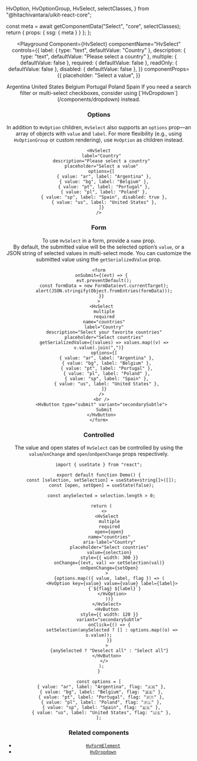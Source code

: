 
  HvOption,
  HvOptionGroup,
  HvSelect,
  selectClasses,
} from "@hitachivantara/uikit-react-core";



  const meta = await getComponentData("Select", "core", selectClasses);
  return { props: { ssg: { meta } } };
};

<Header />

<Playground
  Component={HvSelect}
  componentName="HvSelect"
  controls={{
    label: { type: "text", defaultValue: "Country" },
    description: { type: "text", defaultValue: "Please select a country" },
    multiple: { defaultValue: false },
    required: { defaultValue: false },
    readOnly: { defaultValue: false },
    disabled: { defaultValue: false },
  }}
  componentProps={{
    placeholder: "Select a value",
  }}
>
  <HvOptionGroup label="America">
    <HvOption value="ar">Argentina</HvOption>
    <HvOption value="us">United States</HvOption>
  </HvOptionGroup>
  <HvOptionGroup label="Europe">
    <HvOption value="bg">Belgium</HvOption>
    <HvOption value="pt">Portugal</HvOption>
    <HvOption value="pl">Poland</HvOption>
    <HvOption value="sp">Spain</HvOption>
  </HvOptionGroup>
</Playground>

<Callout type="info">
  If you need a search filter or multi-select checkboxes, consider using
  [`HvDropdown`](/components/dropdown) instead.
</Callout>

### Options

In addition to `HvOption` children, `HvSelect` also supports an `options` prop—an array of objects with `value` and `label`.
For more flexibility (e.g., using `HvOptionGroup` or custom rendering), use `HvOption` as children instead.

```tsx live
<HvSelect
  label="Country"
  description="Please select a country"
  placeholder="Select a value"
  options={[
    { value: "ar", label: "Argentina" },
    { value: "bg", label: "Belgium" },
    { value: "pt", label: "Portugal" },
    { value: "pl", label: "Poland" },
    { value: "sp", label: "Spain", disabled: true },
    { value: "us", label: "United States" },
  ]}
/>
```

### Form

To use `HvSelect` in a form, provide a `name` prop.  
By default, the submitted value will be the selected option’s `value`, or a JSON string of selected values in multi-select mode.
You can customize the submitted value using the `getSerializedValue` prop.

```tsx live
<form
  onSubmit={(evt) => {
    evt.preventDefault();
    const formData = new FormData(evt.currentTarget);
    alert(JSON.stringify(Object.fromEntries(formData)));
  }}
>
  <HvSelect
    multiple
    required
    name="countries"
    label="Country"
    description="Select your favorite countries"
    placeholder="Select countries"
    getSerializedValue={(values) => values.map((v) => v.value).join(",")}
    options={[
      { value: "ar", label: "Argentina" },
      { value: "bg", label: "Belgium" },
      { value: "pt", label: "Portugal" },
      { value: "pl", label: "Poland" },
      { value: "sp", label: "Spain" },
      { value: "us", label: "United States" },
    ]}
  />
  <br />
  <HvButton type="submit" variant="secondarySubtle">
    Submit
  </HvButton>
</form>
```

### Controlled

The value and open states of `HvSelect` can be controlled by using the `value`/`onChange` and `open`/`onOpenChange` props respectively.

```tsx live
import { useState } from "react";

export default function Demo() {
  const [selection, setSelection] = useState<string[]>([]);
  const [open, setOpen] = useState(false);

  const anySelected = selection.length > 0;

  return (
    <>
      <HvSelect
        multiple
        required
        open={open}
        name="countries"
        aria-label="Country"
        placeholder="Select countries"
        value={selection}
        style={{ width: 300 }}
        onChange={(evt, val) => setSelection(val)}
        onOpenChange={setOpen}
      >
        {options.map(({ value, label, flag }) => (
          <HvOption key={value} value={value} label={label}>
            {`${flag} ${label}`}
          </HvOption>
        ))}
      </HvSelect>
      <HvButton
        style={{ width: 120 }}
        variant="secondarySubtle"
        onClick={() => {
          setSelection(anySelected ? [] : options.map((o) => o.value));
        }}
      >
        {anySelected ? "Deselect all" : "Select all"}
      </HvButton>
    </>
  );
}

const options = [
  { value: "ar", label: "Argentina", flag: "🇦🇷" },
  { value: "bg", label: "Belgium", flag: "🇧🇪" },
  { value: "pt", label: "Portugal", flag: "🇵🇹" },
  { value: "pl", label: "Poland", flag: "🇵🇱" },
  { value: "sp", label: "Spain", flag: "🇪🇸" },
  { value: "us", label: "United States", flag: "🇺🇸" },
];
```

### Related components

- [`HvFormElement`](/components/form-element)
- [`HvDropdown`](/components/dropdown)
